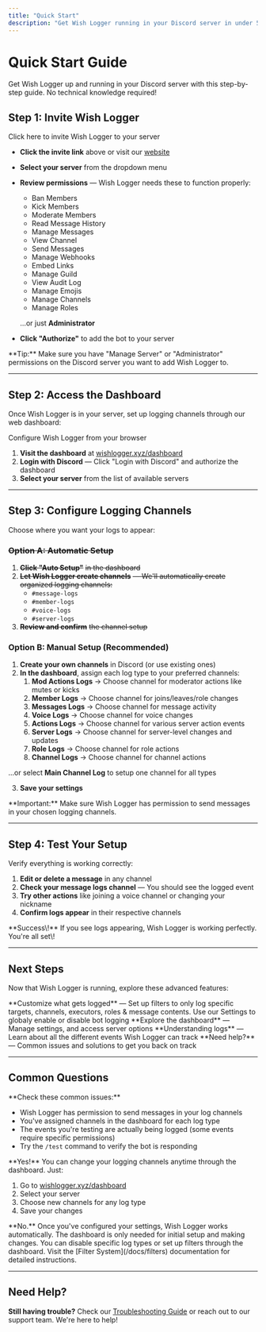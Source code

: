 ```yaml
---
title: "Quick Start"
description: "Get Wish Logger running in your Discord server in under 5 minutes"
---
```


# Quick Start Guide

Get Wish Logger up and running in your Discord server with this step-by-step guide. No technical knowledge required\!

## Step 1: Invite Wish Logger

<Card title="Add to Discord" icon="circle-plus" color="#5865f2" horizontal href="https://discord.com/oauth2/authorize?client_id=1308500301791105044&permissions=8&scope=bot">
  Click here to invite Wish Logger to your server
</Card>

- **Click the invite link** above or visit our [website](https://wishlogger.xyz)
- **Select your server** from the dropdown menu
- **Review permissions** — Wish Logger needs these to function properly:
  - Ban Members
  - Kick Members
  - Moderate Members
  - Read Message History
  - Manage Messages
  - View Channel
  - Send Messages
  - Manage Webhooks
  - Embed Links
  - Manage Guild
  - View Audit Log
  - Manage Emojis
  - Manage Channels
  - Manage Roles

  ...or just **Administrator**
- **Click "Authorize"** to add the bot to your server

<Tip>
  **Tip:** Make sure you have "Manage Server" or "Administrator" permissions on the Discord server you want to add Wish Logger to.
</Tip>

---

## Step 2: Access the Dashboard

Once Wish Logger is in your server, set up logging channels through our web dashboard:

<Card title="Open Dashboard" icon="book-open" color="#00d9ff" horizontal href="https://wishlogger.xyz/dashboard">
  Configure Wish Logger from your browser
</Card>

1. **Visit the dashboard** at [wishlogger.xyz/dashboard](https://wishlogger.xyz/dashboard)
2. **Login with Discord** — Click "Login with Discord" and authorize the dashboard
3. **Select your server** from the list of available servers

---

## Step 3: Configure Logging Channels

Choose where you want your logs to appear:

### ~~Option A: Automatic Setup~~

1. **~~Click "Auto Setup"~~** ~~in the dashboard~~
2. **~~Let Wish Logger create channels~~** ~~— We'll automatically create organized logging channels:~~
   - `#message-logs`
   - `#member-logs`
   - `#voice-logs`
   - `#server-logs`
3. **~~Review and confirm~~** ~~the channel setup~~

### Option B: Manual Setup (Recommended)

1. **Create your own channels** in Discord (or use existing ones)
2. **In the dashboard**, assign each log type to your preferred channels:
   1. **Mod Actions Logs** → Choose channel for moderator actions like mutes or kicks
   2. **Member Logs** → Choose channel for joins/leaves/role changes
   3. **Messages Logs** → Choose channel for message activity
   4. **Voice Logs** → Choose channel for voice changes
   5. **Actions Logs** → Choose channel for various server action events
   6. **Server Logs** → Choose channel for server-level changes and updates
   7. **Role Logs** → Choose channel for role actions
   8. **Channel Logs** → Choose channel for channel actions

...or select **Main Channel Log** to setup one channel for all types

3. **Save your settings**

<Warning>
  **Important:** Make sure Wish Logger has permission to send messages in your chosen logging channels.
</Warning>

---

## Step 4: Test Your Setup

Verify everything is working correctly:

1. **Edit or delete a message** in any channel
2. **Check your message logs channel** — You should see the logged event
3. **Try other actions** like joining a voice channel or changing your nickname
4. **Confirm logs appear** in their respective channels

<Tip>
  **Success\!** If you see logs appearing, Wish Logger is working perfectly. You're all set\!
</Tip>

---

## Next Steps

Now that Wish Logger is running, explore these advanced features:

<CardGroup cols="2">
  <Card title="Filter System" icon="filter" color="#06b6d4" href="/docs/filters">
    **Customize what gets logged** — Set up filters to only log specific targets, channels, executors, roles & message contents. Use our Settings to globaly enable or disable bot logging
  </Card>
  <Card title="Dashboard Features" icon="gauge" color="#7c3aed" href="/docs/dashboard">
    **Explore the dashboard** — Manage settings, and access server options
  </Card>
  <Card title="Log Types" icon="list" color="#22c55e" href="/docs/log-types">
    **Understanding logs** — Learn about all the different events Wish Logger can track
  </Card>
  <Card title="Troubleshooting" icon="helmet-safety" color="#f59e0b" href="/docs/troubleshooting">
    **Need help?** — Common issues and solutions to get you back on track
  </Card>
</CardGroup>

---

## Common Questions

<Accordion>
  <AccordionItem title="Why aren't my logs showing up?">
  **Check these common issues:**

  * Wish Logger has permission to send messages in your log channels
  * You've assigned channels in the dashboard for each log type
  * The events you're testing are actually being logged (some events require specific permissions)
  * Try the `/test` command to verify the bot is responding
</AccordionItem>

  <AccordionItem title="Can I change my logging channels later?">
  **Yes!** You can change your logging channels anytime through the dashboard. Just:

  1. Go to [wishlogger.xyz/dashboard](https://wishlogger.xyz/dashboard)
  2. Select your server
  3. Choose new channels for any log type
  4. Save your changes
</AccordionItem>

  <AccordionItem title="Do I need to keep the dashboard open?">
  **No.** Once you've configured your settings, Wish Logger works automatically. The dashboard is only needed for initial setup and making changes.
</AccordionItem>

  <AccordionItem title="What if I want to stop logging certain events?">
  You can disable specific log types or set up filters through the dashboard. Visit the [Filter System](/docs/filters) documentation for detailed instructions.
</AccordionItem>
</Accordion>

---

## Need Help?

**Still having trouble?** Check our [Troubleshooting Guide](/general/debugging) or reach out to our support team. We're here to help\!
